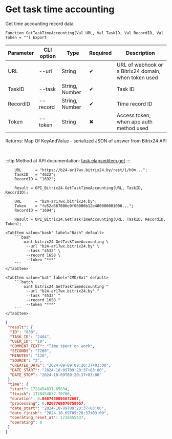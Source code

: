 ﻿---
sidebar_position: 4
---


# Get task time accounting
 Get time accounting record data



`Function GetTaskTimeAccounting(Val URL, Val TaskID, Val RecordID, Val Token = "") Export`

  | Parameter | CLI option | Type | Required | Description |
  |-|-|-|-|-|
  | URL | --url | String | &#x2714; | URL of webhook or a Bitrix24 domain, when token used |
  | TaskID | --task | String, Number | &#x2714; | Task ID |
  | RecordID | --record | String, Number | &#x2714; | Time record ID |
  | Token | --token | String | &#x2716; | Access token, when app auth method used |

  
  Returns:  Map Of KeyAndValue - serialized JSON of answer from Bitrix24 API

<br/>

:::tip
Method at API documentation: [task.elapseditem.get](https://dev.1c-bitrix.ru/rest_help/tasks/task/elapseditem/get.php)
:::
<br/>



```bsl title="1C:Enterprise/OneScript code example"
    URL      = "https://b24-ar17wx.bitrix24.by/rest/1/h0m...";
    TaskID   = "4622";
    RecordID = "1692";

    Result = OPI_Bitrix24.GetTaskTimeAccounting(URL, TaskID, RecordID);

    URL      = "b24-ar17wx.bitrix24.by";
    Token    = "fe52a667006e9f06006b12e400000001000...";
    RecordID = "1694";

    Result = OPI_Bitrix24.GetTaskTimeAccounting(URL, TaskID, RecordID, Token);
```
 

 <Tabs>
  
    <TabItem value="bash" label="Bash" default>
        ```bash
            oint bitrix24 GetTaskTimeAccounting \
             --url "b24-ar17wx.bitrix24.by" \
             --task "4532" \
             --record 1658 \
             --token "***"
        ```
    </TabItem>
  
    <TabItem value="bat" label="CMD/Bat" default>
        ```batch
            oint bitrix24 GetTaskTimeAccounting ^
             --url "b24-ar17wx.bitrix24.by" ^
             --task "4532" ^
             --record 1658 ^
             --token "***"
        ```
    </TabItem>
</Tabs>


```json title="Result"
{
 "result": {
  "ID": "830",
  "TASK_ID": "2404",
  "USER_ID": "10",
  "COMMENT_TEXT": "Time spent on work",
  "SECONDS": "7200",
  "MINUTES": "120",
  "SOURCE": "2",
  "CREATED_DATE": "2024-09-09T09:20:37+03:00",
  "DATE_START": "2024-10-09T09:20:37+03:00",
  "DATE_STOP": "2024-10-09T09:20:37+03:00"
 },
 "time": {
  "start": 1728454837.65834,
  "finish": 1728454837.70708,
  "duration": 0.0487430095672607,
  "processing": 0.0207769870758057,
  "date_start": "2024-10-09T09:20:37+03:00",
  "date_finish": "2024-10-09T09:20:37+03:00",
  "operating_reset_at": 1728455437,
  "operating": 0
 }
}
```
